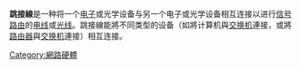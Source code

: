 {{Expand language|1=en|time=2021-03-20T14:56:40+00:00}}
'''跳接線'''是一种将一个[[电子|电子]]或光学设备与另一个电子或光学设备相互连接以进行[[信号|信号]][[路由|路由]]的[[电线|电线]]或[[光线|光线]]。跳接線能將不同类型的设备（如將计算机與[[交换机|交换机]]連接，或將[[路由器|路由器]]與[[交换机|交换机]]連接）相互连接。

[[Category:網路硬體|Category:網路硬體]]